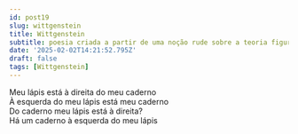 ```yaml
---
id: post19
slug: wittgenstein
title: Wittgenstein
subtitle: poesia criada a partir de uma noção rude sobre a teoria figurativa do sentido de Wittgenstein
date: '2025-02-02T14:21:52.795Z'
draft: false
tags: [Wittgenstein]
---
```

Meu lápis está à direita do meu caderno  
À esquerda do meu lápis está meu caderno  
Do caderno meu lápis está à direita?  
Há um caderno à esquerda do meu lápis  
